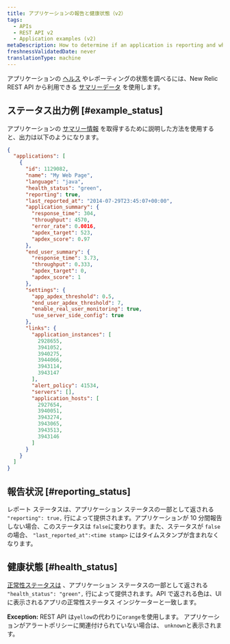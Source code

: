 ```yaml
---
title: アプリケーションの報告と健康状態（v2）
tags:
  - APIs
  - REST API v2
  - Application examples (v2)
metaDescription: How to determine if an application is reporting and what it's health status is by using New Relic's REST API v2.
freshnessValidatedDate: never
translationType: machine
---
```


アプリケーションの [ヘルス](/docs/accounts-partnerships/education/getting-started-new-relic/glossary#health-status) やレポーティングの状態を調べるには、New Relic REST API から利用できる [サマリーデータ](/docs/apm/apis/api-v2-examples/summary-data-examples) を使用します。

## ステータス出力例 [#example_status]

アプリケーションの [サマリー情報](/docs/apm/apis/api-v2-examples/summary-data-examples) を取得するために説明した方法を使用すると、出力は以下のようになります。

```json
{
  "applications": [
    {
      "id": 1129082,
      "name": "My Web Page",
      "language": "java",
      "health_status": "green",
      "reporting": true,
      "last_reported_at": "2014-07-29T23:45:07+00:00",
      "application_summary": {
        "response_time": 304,
        "throughput": 4570,
        "error_rate": 0.0016,
        "apdex_target": 523,
        "apdex_score": 0.97
      },
      "end_user_summary": {
        "response_time": 3.73,
        "throughput": 0.333,
        "apdex_target": 0,
        "apdex_score": 1
      },
      "settings": {
        "app_apdex_threshold": 0.5,
        "end_user_apdex_threshold": 7,
        "enable_real_user_monitoring": true,
        "use_server_side_config": true
      },
      "links": {
        "application_instances": [
          2928655,
          3941052,
          3940275,
          3944066,
          3943114,
          3943147
        ],
        "alert_policy": 41534,
        "servers": [],
        "application_hosts": [
          2927654,
          3940051,
          3943274,
          3943065,
          3943513,
          3943146
        ]
      }
    }
  ]
}
```

## 報告状況 [#reporting_status]

レポート ステータスは、アプリケーション ステータスの一部として返される `"reporting": true,` 行によって提供されます。アプリケーションが 10 分間報告しない場合、このステータスは `false`に変わります。また、ステータスが `false`の場合、 `"last_reported_at":<time stamp>` にはタイムスタンプが含まれなくなります。

## 健康状態 [#health_status]

[正常性ステータスは](/docs/accounts-partnerships/education/getting-started-new-relic/glossary#health-status) 、アプリケーション ステータスの一部として返される `"health_status": "green",` 行によって提供されます。API で返される色は、UI に表示されるアプリの正常性ステータス インジケーターと一致します。

<DNT>**Exception:**</DNT> REST API は`yellow`の代わりに`orange`を使用します。 アプリケーションがアラートポリシーに関連付けられていない場合は、 `unknown`と表示されます。